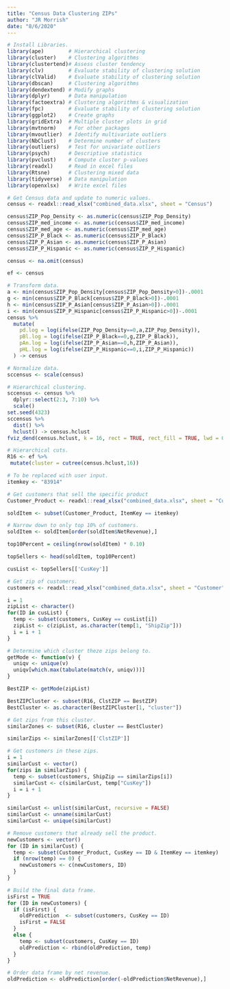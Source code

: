 ```yaml
---
title: "Census Data Clustering ZIPs"
author: "JR Morrish"
date: "8/6/2020"
---
```


```r
# Install Libraries.
library(ape)        # Hierarchical clustering
library(cluster)    # Clustering algorithms
library(clustertend)# Assess cluster tendency
library(clv)        # Evaluate stability of clustering solution
library(clValid)    # Evaluate stability of clustering solution
library(dbscan)     # Clustering algorithms
library(dendextend) # Modify graphs
library(dplyr)      # Data manipulation
library(factoextra) # Clustering algorithms & visualization
library(fpc)        # Evaluate stability of clustering solution
library(ggplot2)    # Create graphs
library(gridExtra)  # Multiple cluster plots in grid
library(mvtnorm)    # For other packages
library(mvoutlier)  # Identify multivariate outliers
library(NbClust)    # Determine number of clusters
library(outliers)   # Test for univariate outliers
library(psych)      # Descriptive statistics
library(pvclust)    # Compute cluster p-values
library(readxl)     # Read in excel files
library(Rtsne)      # Clustering mixed data
library(tidyverse)  # Data manipulation
library(openxlsx)   # Write excel files
```

```r
# Get Census data and update to numeric values.
census <- readxl::read_xlsx("combined_data.xlsx", sheet = "Census")

census$ZIP_Pop_Density <- as.numeric(census$ZIP_Pop_Density)
census$ZIP_med_income <- as.numeric(census$ZIP_med_income)
census$ZIP_med_age <- as.numeric(census$ZIP_med_age)
census$ZIP_P_Black <- as.numeric(census$ZIP_P_Black)
census$ZIP_P_Asian <- as.numeric(census$ZIP_P_Asian)
census$ZIP_P_Hispanic <- as.numeric(census$ZIP_P_Hispanic)

census <- na.omit(census)

ef <- census
```

```r
# Transform data.
a <- min(census$ZIP_Pop_Density[census$ZIP_Pop_Density>0])-.0001
g <- min(census$ZIP_P_Black[census$ZIP_P_Black>0])-.0001
h <- min(census$ZIP_P_Asian[census$ZIP_P_Asian>0])-.0001
i <- min(census$ZIP_P_Hispanic[census$ZIP_P_Hispanic>0])-.0001
census %>%
  mutate( 
    pd.log = log(ifelse(ZIP_Pop_Density==0,a,ZIP_Pop_Density)),
    pBl.log = log(ifelse(ZIP_P_Black==0,g,ZIP_P_Black)),
    pAn.log = log(ifelse(ZIP_P_Asian==0,h,ZIP_P_Asian)),
    pHL.log = log(ifelse(ZIP_P_Hispanic==0,i,ZIP_P_Hispanic))
  ) -> census
```

```r
# Normalize data.
sccensus <- scale(census)
```

```r
# Hierarchical clustering.
sccensus <- census %>% 
  dplyr::select(2:3, 7:10) %>% 
  scale()
set.seed(4323)
sccensus %>%
  dist() %>%
  hclust() -> census.hclust
fviz_dend(census.hclust, k = 16, rect = TRUE, rect_fill = TRUE, lwd = 0.5, cex = 0.5) # pop_dens, med_age, %s, med_inc
``` 

```r
# Hierarchical cuts.
R16 <- ef %>%
 mutate(cluster = cutree(census.hclust,16))
```
```r
# To be replaced with user input.
itemkey <- "83914"

# Get customers that sell the specific product
Customer_Product <- readxl::read_xlsx("combined_data.xlsx", sheet = "Customer-Product")

soldItem <- subset(Customer_Product, ItemKey == itemkey)

# Narrow down to only top 10% of customers.
soldItem <- soldItem[order(soldItem$NetRevenue),]

top10Percent = ceiling(nrow(soldItem) * 0.10)

topSellers <- head(soldItem, top10Percent)

cusList <- topSellers[['CusKey']]

# Get zip of customers.
customers <- readxl::read_xlsx("combined_data.xlsx", sheet = "Customer")

i = 1
zipList <- character()
for(ID in cusList) {
  temp <- subset(customers, CusKey == cusList[i])
  zipList <- c(zipList, as.character(temp[1, "ShipZip"]))
  i = i + 1
}

# Determine which cluster theze zips belong to.
getMode <- function(v) {
  uniqv <- unique(v)
  uniqv[which.max(tabulate(match(v, uniqv)))]
}

BestZIP <- getMode(zipList)

BestZIPCluster <- subset(R16, ClstZIP == BestZIP)
BestCluster <- as.character(BestZIPCluster[1, "cluster"])

# Get zips from this cluster.
similarZones <- subset(R16, cluster == BestCluster)

similarZips <- similarZones[['ClstZIP']]

# Get customers in these zips. 
i = 1
similarCust <- vector()
for(zips in similarZips) {
  temp <- subset(customers, ShipZip == similarZips[i])
  similarCust <- c(similarCust, temp["CusKey"])
  i = i + 1
}

similarCust <- unlist(similarCust, recursive = FALSE)
similarCust <- unname(similarCust)
similarCust <- unique(similarCust)

# Remove customers that already sell the product.
newCustomers <- vector()
for (ID in similarCust) {
  temp <- subset(Customer_Product, CusKey == ID & ItemKey == itemkey)
  if (nrow(temp) == 0) {
    newCustomers <- c(newCustomers, ID)
  }
}

# Build the final data frame. 
isFirst = TRUE
for (ID in newCustomers) {
  if (isFirst) {
    oldPrediction  <- subset(customers, CusKey == ID)
    isFirst = FALSE
  }
  else {
    temp <- subset(customers, CusKey == ID)
    oldPrediction <- rbind(oldPrediction, temp)
  }
}

# Order data frame by net revenue. 
oldPrediction <- oldPrediction[order(-oldPrediction$NetRevenue),]
```